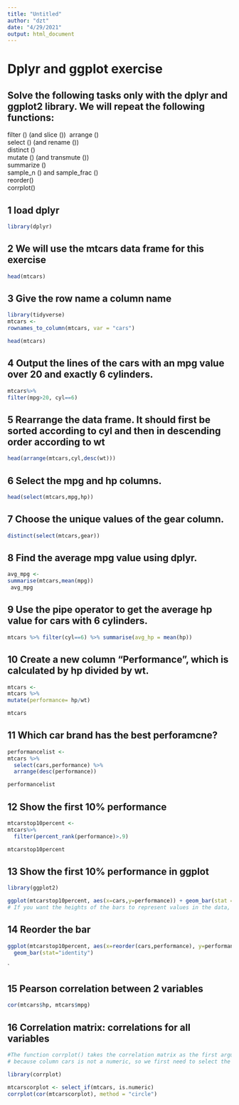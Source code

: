 ```yaml
---
title: "Untitled"
author: "dzt"
date: "4/29/2021"
output: html_document
---
```




# Dplyr and ggplot exercise
## Solve the following tasks only with the dplyr and ggplot2 library. We will repeat the following functions:

filter () (and slice ())\ 
arrange ()\
select () (and rename ())\
distinct ()\
mutate () (and transmute ())\
summarize ()\
sample_n () and sample_frac ()\
reorder()\
corrplot()\


## 1 load dplyr
```r
library(dplyr)
```


## 2 We will use the mtcars data frame for this exercise


```r
head(mtcars)
```
## 3 Give the row name a column name
```r
library(tidyverse)
mtcars <-
rownames_to_column(mtcars, var = "cars")
```

```r
head(mtcars)
```

## 4 Output the lines of the cars with an mpg value over 20 and exactly 6 cylinders.

```r
mtcars%>%
filter(mpg>20, cyl==6)
```

## 5 Rearrange the data frame. It should first be sorted according to cyl and then in descending order according to wt
```r
head(arrange(mtcars,cyl,desc(wt)))
```
## 6 Select the mpg and hp columns.

```r
head(select(mtcars,mpg,hp))
```
## 7 Choose the unique values of the gear column.

```r
distinct(select(mtcars,gear))
```

## 8  Find the average mpg value using dplyr.
```r
avg_mpg <-
summarise(mtcars,mean(mpg))
 avg_mpg
```




## 9 Use the pipe operator to get the average hp value for cars with 6 cylinders.

```r
mtcars %>% filter(cyl==6) %>% summarise(avg_hp = mean(hp))
```


## 10 Create a new column "Performance", which is calculated by hp divided by wt.
```r
mtcars <-
mtcars %>%
mutate(performance= hp/wt)

mtcars

```
## 11 Which car brand has the best perforamcne?
```r
performancelist <-
mtcars %>%
  select(cars,performance) %>%
  arrange(desc(performance))

performancelist
```

## 12 Show the first 10% performance

```r
mtcarstop10percent <-
mtcars%>%
  filter(percent_rank(performance)>.9)

mtcarstop10percent
```

## 13 Show the first 10% performance in ggplot

```r
library(ggplot2)

ggplot(mtcarstop10percent, aes(x=cars,y=performance)) + geom_bar(stat = "identity")
# If you want the heights of the bars to represent values in the data, use stat="identity" and map a value to the y aesthetic.#
```


## 14 Reorder the bar

```r
ggplot(mtcarstop10percent, aes(x=reorder(cars,performance), y=performance))+ 
  geom_bar(stat="identity")


```

`


## 15 Pearson correlation between 2 variables
```r

cor(mtcars$hp, mtcars$mpg)
```


## 16 Correlation matrix: correlations for all variables
```r
#The function corrplot() takes the correlation matrix as the first argument. 
# because column cars is not a numeric, so we first need to select the all the numeric.

library(corrplot)

mtcarscorplot <- select_if(mtcars, is.numeric)
corrplot(cor(mtcarscorplot), method = "circle")

```









